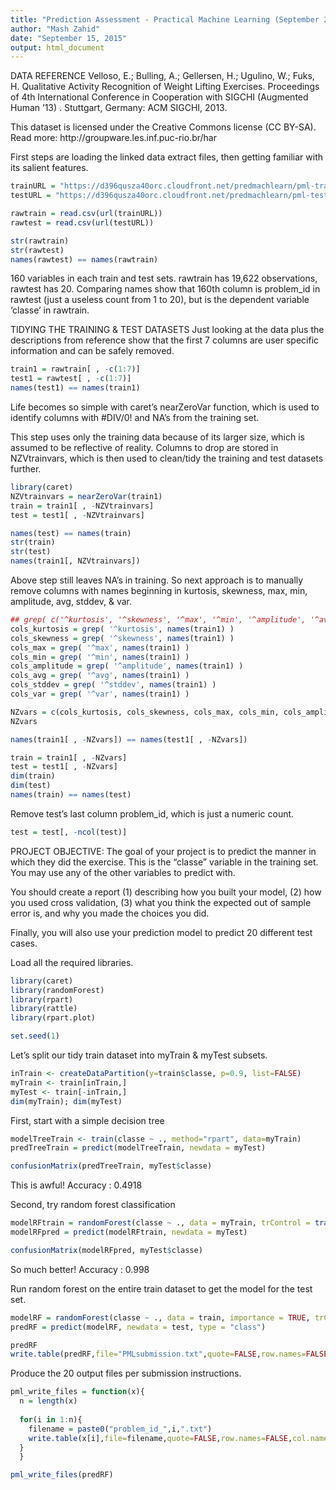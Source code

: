 ```yaml
---
title: "Prediction Assessment - Practical Machine Learning (September 2015)"
author: "Mash Zahid"
date: "September 15, 2015"
output: html_document
---
```


DATA REFERENCE
Velloso, E.; Bulling, A.; Gellersen, H.; Ugulino, W.; Fuks, H. Qualitative Activity Recognition of Weight Lifting Exercises. Proceedings of 4th International Conference in Cooperation with SIGCHI (Augmented Human '13) . Stuttgart, Germany: ACM SIGCHI, 2013.

This dataset is licensed under the Creative Commons license (CC BY-SA). Read more: http://groupware.les.inf.puc-rio.br/har

First steps are loading the linked data extract files, then getting familiar with its salient features. 
```r
trainURL = "https://d396qusza40orc.cloudfront.net/predmachlearn/pml-training.csv" 
testURL = "https://d396qusza40orc.cloudfront.net/predmachlearn/pml-testing.csv"

rawtrain = read.csv(url(trainURL))
rawtest = read.csv(url(testURL))

str(rawtrain)
str(rawtest)
names(rawtest) == names(rawtrain)
```

160 variables in each train and test sets. rawtrain has 19,622 observations, rawtest has 20. 
Comparing names show that 160th column is problem_id in rawtest (just a useless count from 1 to 20), but is the dependent variable 'classe' in rawtrain. 

TIDYING THE TRAINING & TEST DATASETS
Just looking at the data plus the descriptions from reference show that the first 7 columns are user specific information and can be safely removed. 
```r
train1 = rawtrain[ , -c(1:7)] 
test1 = rawtest[ , -c(1:7)]
names(test1) == names(train1)
```

Life becomes so simple with caret's nearZeroVar function, which is used to identify columns with #DIV/0! and NA's from the training set.

This step uses only the training data because of its larger size, which is assumed to be reflective of reality. Columns to drop are stored in NZVtrainvars, which is then used to clean/tidy the training and test datasets further.
```r
library(caret)
NZVtrainvars = nearZeroVar(train1)
train = train1[ , -NZVtrainvars]
test = test1[ , -NZVtrainvars]

names(test) == names(train)
str(train)
str(test)
names(train1[, NZVtrainvars])

```

Above step still leaves NA's in training. So next approach is to manually remove columns with names beginning in kurtosis, skewness, max, min, amplitude, avg, stddev, & var.
```r
## grep( c('^kurtosis', '^skewness', '^max', '^min', '^amplitude', '^avg', '^stdev', '^var'), names(train1) )
cols_kurtosis = grep( '^kurtosis', names(train1) )
cols_skewness = grep( '^skewness', names(train1) )
cols_max = grep( '^max', names(train1) )
cols_min = grep( '^min', names(train1) )
cols_amplitude = grep( '^amplitude', names(train1) )
cols_avg = grep( '^avg', names(train1) )
cols_stddev = grep( '^stddev', names(train1) )
cols_var = grep( '^var', names(train1) )

NZvars = c(cols_kurtosis, cols_skewness, cols_max, cols_min, cols_amplitude, cols_avg, cols_stddev, cols_var)
NZvars

names(train1[ , -NZvars]) == names(test1[ , -NZvars])

train = train1[ , -NZvars]
test = test1[ , -NZvars]
dim(train)
dim(test)
names(train) == names(test)
```

Remove test's last column problem_id, which is just a numeric count.
```r
test = test[, -ncol(test)]
```

PROJECT OBJECTIVE: The goal of your project is to predict the manner in which they did the exercise. This is the "classe" variable in the training set. 
You may use any of the other variables to predict with. 

You should create a report (1) describing how you built your model, 
(2) how you used cross validation, 
(3) what you think the expected out of sample error is, and why you made the choices you did. 

Finally, you will also use your prediction model to predict 20 different test cases. 

Load all the required libraries.
```r
library(caret)
library(randomForest)
library(rpart)
library(rattle)
library(rpart.plot)

set.seed(1)
```

Let's split our tidy train dataset into myTrain & myTest subsets.
```r
inTrain <- createDataPartition(y=train$classe, p=0.9, list=FALSE)
myTrain <- train[inTrain,]
myTest <- train[-inTrain,]
dim(myTrain); dim(myTest)
```

First, start with a simple decision tree
```r
modelTreeTrain <- train(classe ~ ., method="rpart", data=myTrain)
predTreeTrain = predict(modelTreeTrain, newdata = myTest)

confusionMatrix(predTreeTrain, myTest$classe)
```
This is awful! Accuracy : 0.4918

Second, try random forest classification
```r
modelRFtrain = randomForest(classe ~ ., data = myTrain, trControl = trainControl(method = "cv"), number = 3)
modelRFpred = predict(modelRFtrain, newdata = myTest)

confusionMatrix(modelRFpred, myTest$classe)
```
So much better! Accuracy : 0.998

Run random forest on the entire train dataset to get the model for the test set.
```r
modelRF = randomForest(classe ~ ., data = train, importance = TRUE, trControl = trainControl(method = "cv"), number = 3)
predRF = predict(modelRF, newdata = test, type = "class")

predRF
write.table(predRF,file="PMLsubmission.txt",quote=FALSE,row.names=FALSE,col.names=FALSE)
```

Produce the 20 output files per submission instructions.
```r
pml_write_files = function(x){ 
  n = length(x)
  
  for(i in 1:n){
    filename = paste0("problem_id_",i,".txt")
    write.table(x[i],file=filename,quote=FALSE,row.names=FALSE,col.names=FALSE)
  }
  }

pml_write_files(predRF)
```

